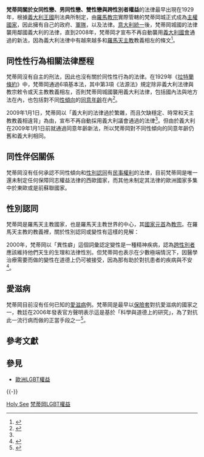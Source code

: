 {{Infobox LGBT rights
| location_header = 梵蒂岡
| image        = Flag of the LGBT See.svg
| caption      = 虹色[[梵蒂岡国旗|梵蒂岡国旗]]
| legal_status = 合法（自1890年）
| gender_identity_expression = ([[梵蒂岡LGBT權益#性別認同|見下方]])
| recognition_of_relationships = 不承認
| adoption     =
| military     =
| discrimination_protections = 無
}}
'''梵蒂岡關於女同性戀、男同性戀、雙性戀與跨性別者權益'''的法律最早出現在1929年，根據[[義大利王國|義大利王國]]刑法典所制定，由[[羅馬教宗|羅馬教宗]]實際管轄的梵蒂岡城正式成為[[主權國家|主權國家]]，因此擁有自己的政府、[[瑞士近衛隊|軍隊]]，以及法律。[[意大利統一|意大利統一]]後，梵蒂岡城國的法律襲用鄰國義大利的法律，直到2008年，梵蒂岡才宣布不再自動襲用[[義大利國會|義大利國會]]通過的新法，因為義大利法律中有越來越多和[[羅馬天主教|羅馬天主教]]教義相左的條文<ref name="reuters">{{Cite web|url=http://www.reuters.com/article/worldNews/idUSTRE4BU3BD20081231|title=Vatican ends automatic adoption of Italian law|publisher=[[路透社|路透社]]|language=en|date=2008-12-31|accessdate=2011-02-12|archive-date=2009-03-05|archive-url=https://web.archive.org/web/20090305074709/http://www.reuters.com/article/worldNews/idUSTRE4BU3BD20081231|dead-url=no}}</ref>。

== 同性性行為相關法律歷程 ==
梵蒂岡沒有自主的刑法，因此也沒有關於同性性行為的法律。在1929年《[[拉特蘭條約|拉特蘭條約]]》中，梵蒂岡通過6項基本法，其中第3項《法源法》規定除非義大利法律與教宗敕令或天主教教義相左，否則梵蒂岡城國襲用義大利法律，包括國內法與地方法在內，也包括對不同[[性傾向|性傾向]]的[[同意年齡|同意年齡]]在內<ref>{{Cite web|url=http://www.nyulawglobal.org/globalex/vatican.htm|title=GlobaLex - Researching the Law of the Vatican City State|publisher=[[紐約大學|紐約大學]]|language=en|accessdate=2011-02-12|archive-date=2010-12-22|archive-url=https://web.archive.org/web/20101222055348/http://nyulawglobal.org/globalex/Vatican.htm|dead-url=no}}</ref>。

2009年1月1日，梵蒂岡以「義大利的法律過於繁雜，而且欠缺穩定、時常和天主教教義相違背」為由，宣布不再自動採用義大利議會通過的法律<ref name="reuters"/>。但由於義大利在2009年1月1日前就通過同意年齡新法，所以梵蒂岡對不同性傾向的同意年齡仍舊和義大利相同。

== 同性伴侶關係 ==
梵蒂岡沒有任何承認不同性傾向和[[性別認同|性別認同]]有[[民事結合|民事權利]]的法律，目前梵蒂岡是唯一還未制定任何保障同志權益法律的西歐國家，而其他未制定其法律的歐洲國家多集中於東歐或是前蘇聯國家。

== 性別認同 ==
梵蒂岡是羅馬天主教國家，也是羅馬天主教世界的中心，其[[國家元首|國家元首]]為[[教宗|教宗]]。在羅馬天主教的教義裡，關於性別認同或變性有這樣的見解：

{{cquote|男和女都是天主所造，也即是天主所爱的：就人性而论，两者是完全平等的，但按其男女性别而论，则各有不同。“成为男人”和“成为女人”乃天主所愿意的美好事实：男人和女人都有不可剥夺的尊严，直接来自他们的造物主。男女都是“按照天主的肖象”所造，具有同等的尊严。在他们“成为男人”和“成为女人”的事实上，反映出造物主的智慧和慈善<ref>《天主教教理》第369条</ref>。}}

2000年，梵蒂岡以「異性癖」這個詞彙認定變性是一種精神疾病，認為[[跨性別者|跨性別者]]應該維持他們天生的生理和法律性別。但梵蒂岡也表示在少數極端情況下，因醫學治療需要而做的變性在道德上仍可被接受，因為那有助於對抗患者的疾病與不安<ref>{{Cite web|url=http://ai.eecs.umich.edu/people/conway/TS/CatholicTSDecision.html|title=Vatican says 'sex-change' operation does not change person's gender|publisher=[[麻省理工學院|麻省理工學院]]|language=en|accessdate=2011-02-12|archive-date=2011-06-07|archive-url=https://web.archive.org/web/20110607113009/http://ai.eecs.umich.edu/people/conway/TS/CatholicTSDecision.html|dead-url=no}}</ref>。

== 愛滋病 ==
梵蒂岡目前沒有任何已知的[[愛滋病|愛滋病]]例。梵蒂岡是最早以[[保險套|保險套]]對抗愛滋病的國家之一，教廷在2006年發表官方聲明表示這是基於「科學與道德上的研究」，為了對抗此一流行病而做的正當手段之一<ref>{{Cite web|url=http://www.washingtonpost.com/wp-dyn/content/article/2006/04/25/AR2006042500826.html|title=Vatican Studying Condoms and AIDS|publisher=[[華盛頓郵報|華盛頓郵報]]|language=en|date=2006-04-25|accessdate=2011-02-12|archive-date=2012-10-26|archive-url=https://web.archive.org/web/20121026075716/http://www.washingtonpost.com/wp-dyn/content/article/2006/04/25/AR2006042500826.html|dead-url=no}}</ref>。

== 參考文獻 ==
{{Reflist}}

== 參見 ==
{{Portal box|LGBT|梵蒂岡}}
* [[歐洲LGBT權益|歐洲LGBT權益]]

{{-}}
{{LGBT rights in Europe}}

[[Category:欧洲各国LGBT权益|Holy See]]
[[Category:梵蒂岡LGBT權益|]]